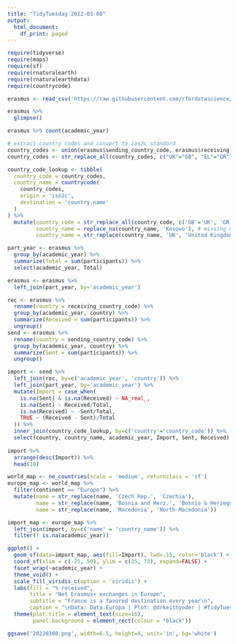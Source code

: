 ```yaml
---
title: "TidyTuesday 2022-03-08"
output:
  html_document:
    df_print: paged
---
```


```r
require(tidyverse)
require(maps)
require(sf)
require(rnaturalearth)
require(rnaturalearthdata)
require(countrycode)

erasmus <- read_csv('https://raw.githubusercontent.com/rfordatascience/tidytuesday/master/data/2022/2022-03-08/erasmus.csv')
```

```r
erasmus %>%
  glimpse()
```

```r
erasmus %>% count(academic_year)
```

```r
# extract country codes and convert to ios2c standard
country_codes <- union(erasmus$sending_country_code, erasmus$receiving_country_code)
country_codes <- str_replace_all(country_codes, c("UK"="GB", "EL"="GR"))

country_code_lookup <- tibble(
  country_code = country_codes,
  country_name = countrycode(
    country_codes,
    origin = 'iso2c',
    destination = 'country.name'
  )
) %>%
  mutate(country_code = str_replace_all(country_code, c('GB'='UK', 'GR'='EL')),
         country_name = replace_na(country_name, 'Kosovo'), # missing match
         country_name = str_replace(country_name, 'UK', 'United Kingdom'))
```


```r
part_year <- erasmus %>%
  group_by(academic_year) %>%
  summarize(Total = sum(participants)) %>%
  select(academic_year, Total)

erasmus <- erasmus %>%
  left_join(part_year, by='academic_year')

rec <- erasmus %>%
  rename(country = receiving_country_code) %>% 
  group_by(academic_year, country) %>%
  summarize(Received = sum(participants)) %>%
  ungroup()
send <- erasmus %>%
  rename(country = sending_country_code) %>%
  group_by(academic_year, country) %>%
  summarize(Sent = sum(participants)) %>%
  ungroup()

import <- send %>%
  left_join(rec, by=c('academic_year', 'country')) %>%
  left_join(part_year, by='academic_year') %>%
  mutate(Import = case_when(
    is.na(Sent) & is.na(Received) ~ NA_real_,
    is.na(Sent) ~ Received/Total,
    is.na(Received) ~ -Sent/Total,
    TRUE ~ (Received - Sent)/Total
  )) %>%
  inner_join(country_code_lookup, by=c('country'='country_code')) %>%
  select(country, country_name, academic_year, Import, Sent, Received)
               
import %>%
  arrange(desc(Import)) %>%
  head(10)
```

```r
world_map <- ne_countries(scale = 'medium', returnclass = 'sf')
europe_map <- world_map %>% 
  filter(continent == "Europe") %>%
  mutate(name = str_replace(name, 'Czech Rep.', 'Czechia'),
         name = str_replace(name, 'Bosnia and Herz.', 'Bosnia & Herzegovina'),
         name = str_replace(name, 'Macedonia', 'North Macedonia'))
```

```r
import_map <- europe_map %>%
  left_join(import, by=c('name' = 'country_name')) %>%
  filter(! is.na(academic_year))

ggplot() +
  geom_sf(data=import_map, aes(fill=Import), lwd=.15, color='black') +
  coord_sf(xlim = c(-25, 50), ylim = c(35, 72), expand=FALSE) +
  facet_wrap(~academic_year) +
  theme_void() +
  scale_fill_viridis_c(option = 'viridis') +
  labs(fill = "% received",
       title = "Net Erasmus+ exchanges in Europe",
       subtitle = "France is a favored destination every year\n",
       caption = "\nData: Data.Europa | Plot: @drkeithyoder | #TidyTuesday") +
  theme(plot.title = element_text(size=16),
        panel.background = element_rect(colour = "black"))

ggsave('20220308.png', width=6.5, height=4, unit='in', bg='white')
```

